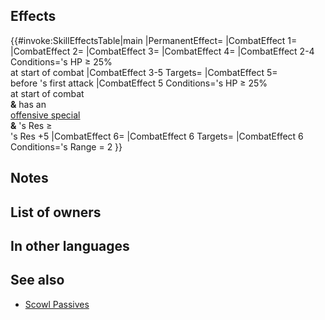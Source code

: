 {{Weapon Infobox
|tagid=SID_神竜王の体術
|intID=4037
|image=wep_ac077
|exclusive=1
|weaponType=Dragonstone
|cost=400
|might=11
|range=1
|cooldown=-1
|effect=Accelerates Special trigger (cooldown count-1). Unit attacks twice (even if foe initiates combat, unit attacks twice). At start of combat, if unit's HP ≥ 25%, grants Atk/Spd/Def/Res+5 to unit and inflicts Atk/Spd/Def/Res-X on foe during combat (X = number of distinct game titles among allies within 3 spaces of unit × 3, + 4; max 10), reduces the percentage of foe's non-Special "reduce damage by X%" skills by 50% (excluding area-of-effect Specials), and also, if foe's attack can trigger foe's Special and unit's Res ≥ foe's Res+5, inflicts Special cooldown count+1 on foe before foe's first attack during combat (cannot exceed the foe's maximum Special cooldown). If foe's Range = 2, calculates damage using the lower of foe's Def or Res.
|required=Flametongue
|properties=random_owner
}}
==Effects==
{{#invoke:SkillEffectsTable|main
|PermanentEffect={{SkillEffectText|Accelerates Special}}
|CombatEffect 1={{SkillEffectText|Attacks Twice}}
|CombatEffect 2={{SkillEffectText|Temporary buffs|Atk/Spd/Def/Res|5}}
|CombatEffect 3={{SkillEffectText|Temporary Debuffs|Atk/Spd/Def/Res|3 x {{SkillTargetText|Allies}} from distinct<br>[[titles]] [[within 3 spaces]], +4|max=10}}
|CombatEffect 4={{SkillEffectText|Reduce Damage Reduction|50%}}
|CombatEffect 2-4 Conditions={{SkillTargetText|Unit}}'s HP ≥ 25%<br>at start of combat
|CombatEffect 3-5 Targets={{SkillTargetText|Foe}}
|CombatEffect 5={{SkillEffectText|Increase Cooldown|1}}<br>before {{SkillTargetText|Foe}}'s first attack
|CombatEffect 5 Conditions={{SkillTargetText|Unit}}'s HP ≥ 25%<br>at start of combat<br>'''&''' {{SkillTargetText|Foe}} has an<br>[[offensive special]]<br>'''&''' {{SkillTargetText|Unit}}'s Res ≥<br>{{SkillTargetText|Foe}}'s Res +5
|CombatEffect 6={{SkillEffectText|Lower Def Res}}
|CombatEffect 6 Targets={{SkillTargetText|Unit}}
|CombatEffect 6 Conditions={{SkillTargetText|Foe}}'s Range = 2
}}

==Notes==
{{Brave weapon interaction}}
{{Temporary buffs}}
{{Temporary debuffs}}
{{DistinctGameTitles}}
{{Reduce Damage Reduction}}
{{CombatCooldownCount|+1}}
{{LowerDefRes}}
==List of owners==
{{Skill Hero List}}
==In other languages==
{{OtherLanguages
|japanese=神竜王の体術
|german=Göttliche Kunst
|spanishEU=Artes divinas
|spanishLA=Artes divinas
|french=Arts de la Divinité
|italian=Arti del Divino
|chineseTW=神龍王體術
|portuguese=Artes divinas
}}
==See also==
{{See also skills|cond=CanUseWeapon__full='{{WeaponList|Dragonstone}}' AND Description LIKE '%unit attacks twice%even if foe%' AND Description NOT LIKE '%third and fourth strikes%' OR Description LIKE '%allies from distinct titles%' OR Description LIKE '%if foe_s attack can trigger their Special%inflicts Special cooldown count+%on foe before foe_s first attack%' AND Exclusive='1'}}
* [[Skill families/A Passives#Scowl|Scowl Passives]]
{{Weapons Navbox}}